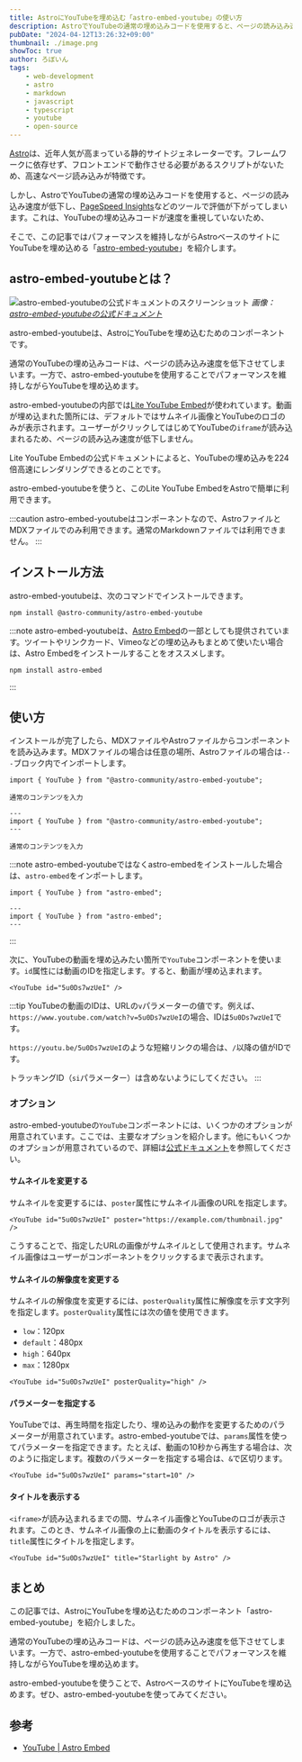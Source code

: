 ```yaml
---
title: AstroにYouTubeを埋め込む「astro-embed-youtube」の使い方
description: AstroでYouTubeの通常の埋め込みコードを使用すると、ページの読み込み速度が低下してしまいます。この記事ではパフォーマンスを維持しながらAstroベースのサイトにYouTubeを埋め込める「astro-embed-youtube」を紹介します。
pubDate: "2024-04-12T13:26:32+09:00"
thumbnail: ./image.png
showToc: true
author: ろぼいん
tags:
    - web-development
    - astro
    - markdown
    - javascript
    - typescript
    - youtube
    - open-source
---
```



[Astro](https://astro.build/)は、近年人気が高まっている静的サイトジェネレーターです。フレームワークに依存せず、フロントエンドで動作させる必要があるスクリプトがないため、高速なページ読み込みが特徴です。

しかし、AstroでYouTubeの通常の埋め込みコードを使用すると、ページの読み込み速度が低下し、[PageSpeed Insights](https://pagespeed.web.dev/)などのツールで評価が下がってしまいます。これは、YouTubeの埋め込みコードが速度を重視していないため、

そこで、この記事ではパフォーマンスを維持しながらAstroベースのサイトにYouTubeを埋め込める「[astro-embed-youtube](https://astro-embed.netlify.app/components/youtube/)」を紹介します。

<!-- toc -->

## astro-embed-youtubeとは？

![astro-embed-youtubeの公式ドキュメントのスクリーンショット](./image.png)
*画像：[astro-embed-youtubeの公式ドキュメント](https://astro-embed.netlify.app/components/youtube/)*

astro-embed-youtubeは、AstroにYouTubeを埋め込むためのコンポーネントです。

通常のYouTubeの埋め込みコードは、ページの読み込み速度を低下させてしまいます。一方で、astro-embed-youtubeを使用することでパフォーマンスを維持しながらYouTubeを埋め込めます。

astro-embed-youtubeの内部では[Lite YouTube Embed](https://github.com/paulirish/lite-youtube-embed)が使われています。動画が埋め込まれた箇所には、デフォルトではサムネイル画像とYouTubeのロゴのみが表示されます。ユーザーがクリックしてはじめてYouTubeの``iframe``が読み込まれるため、ページの読み込み速度が低下しません。

Lite YouTube Embedの公式ドキュメントによると、YouTubeの埋め込みを224倍高速にレンダリングできるとのことです。

astro-embed-youtubeを使うと、このLite YouTube EmbedをAstroで簡単に利用できます。

:::caution
astro-embed-youtubeはコンポーネントなので、AstroファイルとMDXファイルでのみ利用できます。通常のMarkdownファイルでは利用できません。
:::

## インストール方法

astro-embed-youtubeは、次のコマンドでインストールできます。

```shell
npm install @astro-community/astro-embed-youtube
```

:::note
astro-embed-youtubeは、[Astro Embed](https://astro-embed.netlify.app/)の一部としても提供されています。ツイートやリンクカード、Vimeoなどの埋め込みもまとめて使いたい場合は、Astro Embedをインストールすることをオススメします。

```shell
npm install astro-embed
```

:::

## 使い方

インストールが完了したら、MDXファイルやAstroファイルからコンポーネントを読み込みます。MDXファイルの場合は任意の場所、Astroファイルの場合は``---``ブロック内でインポートします。

```mdx title="index.mdx"
import { YouTube } from "@astro-community/astro-embed-youtube";

通常のコンテンツを入力
```

```astro title="index.astro"
---
import { YouTube } from "@astro-community/astro-embed-youtube";
---

通常のコンテンツを入力
```

:::note
astro-embed-youtubeではなくastro-embedをインストールした場合は、``astro-embed``をインポートします。

```mdx title="index.mdx"
import { YouTube } from "astro-embed";
```

```astro title="index.astro"
---
import { YouTube } from "astro-embed";
---
```

:::

次に、YouTubeの動画を埋め込みたい箇所で``YouTube``コンポーネントを使います。``id``属性には動画のIDを指定します。すると、動画が埋め込まれます。

```mdx
<YouTube id="5u0Ds7wzUeI" />
```

<YouTube id="5u0Ds7wzUeI" />

:::tip
YouTubeの動画のIDは、URLの``v``パラメーターの値です。例えば、``https://www.youtube.com/watch?v=5u0Ds7wzUeI``の場合、IDは``5u0Ds7wzUeI``です。

``https://youtu.be/5u0Ds7wzUeI``のような短縮リンクの場合は、``/``以降の値がIDです。

トラッキングID（``si``パラメーター）は含めないようにしてください。
:::

### オプション

astro-embed-youtubeの``YouTube``コンポーネントには、いくつかのオプションが用意されています。ここでは、主要なオプションを紹介します。他にもいくつかのオプションが用意されているので、詳細は[公式ドキュメント](https://astro-embed.netlify.app/components/youtube/)を参照してください。

#### サムネイルを変更する

サムネイルを変更するには、``poster``属性にサムネイル画像のURLを指定します。

```mdx
<YouTube id="5u0Ds7wzUeI" poster="https://example.com/thumbnail.jpg" />
```

こうすることで、指定したURLの画像がサムネイルとして使用されます。サムネイル画像はユーザーがコンポーネントをクリックするまで表示されます。

#### サムネイルの解像度を変更する

サムネイルの解像度を変更するには、``posterQuality``属性に解像度を示す文字列を指定します。``posterQuality``属性には次の値を使用できます。

- ``low``：120px
- ``default``：480px
- ``high``：640px
- ``max``：1280px

```mdx
<YouTube id="5u0Ds7wzUeI" posterQuality="high" />
```

#### パラメーターを指定する

YouTubeでは、再生時間を指定したり、埋め込みの動作を変更するためのパラメーターが用意されています。astro-embed-youtubeでは、``params``属性を使ってパラメーターを指定できます。たとえば、動画の10秒から再生する場合は、次のように指定します。複数のパラメーターを指定する場合は、``&``で区切ります。

```mdx
<YouTube id="5u0Ds7wzUeI" params="start=10" />
```

#### タイトルを表示する

``<iframe>``が読み込まれるまでの間、サムネイル画像とYouTubeのロゴが表示されます。このとき、サムネイル画像の上に動画のタイトルを表示するには、``title``属性にタイトルを指定します。

```mdx
<YouTube id="5u0Ds7wzUeI" title="Starlight by Astro" />
```

<YouTube id="5u0Ds7wzUeI" title="Starlight by Astro" />

## まとめ

この記事では、AstroにYouTubeを埋め込むためのコンポーネント「astro-embed-youtube」を紹介しました。

通常のYouTubeの埋め込みコードは、ページの読み込み速度を低下させてしまいます。一方で、astro-embed-youtubeを使用することでパフォーマンスを維持しながらYouTubeを埋め込めます。

astro-embed-youtubeを使うことで、AstroベースのサイトにYouTubeを埋め込めます。ぜひ、astro-embed-youtubeを使ってみてください。

## 参考

- [YouTube | Astro Embed](https://astro-embed.netlify.app/components/youtube/)

